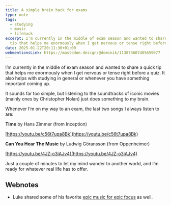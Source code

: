 ```yaml
---
title: A simple brain hack for exams
type: note
tags:
  - studying
  - music
  - lifehack
excerpt: I’m currently in the middle of exam season and wanted to share a quick
  tip that helps me enormously when I get nervous or tense right before a quiz.
date: 2025-01-22T20:11:36+01:00
webmentionsLink: https://mastodon.design/@dominik/113873607485659077
---
```


I’m currently in the middle of exam season and wanted to share a quick tip that helps me enormously when I get nervous or tense right before a quiz. It also helps with studying in general or whenever you have something important coming up.

It sounds far too simple, but listening to the soundtracks of iconic movies (mainly ones by Christopher Nolan) just does something to my brain.

Whenever I’m on my way to an exam, the last two songs I always listen to are:

**Time** by Hans Zimmer (from Inception)

[https://youtu.be/c56t7upa8Bk](https://youtu.be/c56t7upa8Bk)

**Can You Hear The Music** by Ludwig Göransson (from Oppenheimer)

[https://youtu.be/4JZ-o3iAJv4](https://youtu.be/4JZ-o3iAJv4)

Just a couple of minutes to let my mind wander to another world, and I’m ready for whatever real life has to offer.

## Webnotes
- Luke shared some of his favorite [epic music for epic focus](https://www.lkhrs.com/blog/2025/epic-music-for-epic-focus/) as well.
